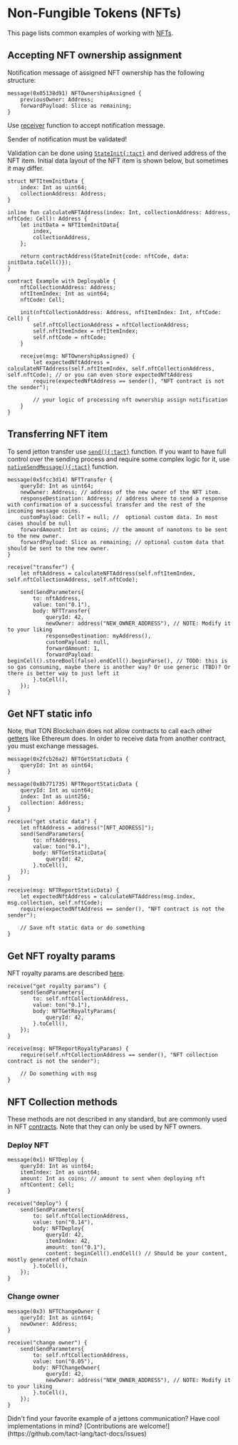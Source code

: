 # Non-Fungible Tokens (NFTs)


This page lists common examples of working with [NFTs](https://docs.ton.org/develop/dapps/asset-processing/nfts).

## Accepting NFT ownership assignment

Notification message of assigned NFT ownership has the following structure:

```tact
message(0x05138d91) NFTOwnershipAssigned {
    previousOwner: Address;
    forwardPayload: Slice as remaining;
}
```

Use [receiver](/book/receive) function to accept notification message.

<Callout type="warning" emoji="⚠️">

  Sender of notification must be validated!

</Callout>

Validation can be done using [`StateInit{:tact}`](/book/expressions#initof) and derived address of the NFT item.
Initial data layout of the NFT item is shown below, but sometimes it may differ.

```tact
struct NFTItemInitData {
    index: Int as uint64;
    collectionAddress: Address;
}

inline fun calculateNFTAddress(index: Int, collectionAddress: Address, nftCode: Cell): Address {
    let initData = NFTItemInitData{
        index,
        collectionAddress,
    };

    return contractAddress(StateInit{code: nftCode, data: initData.toCell()});
}

contract Example with Deployable {
    nftCollectionAddress: Address;
    nftItemIndex: Int as uint64;
    nftCode: Cell;

    init(nftCollectionAddress: Address, nftItemIndex: Int, nftCode: Cell) {
        self.nftCollectionAddress = nftCollectionAddress;
        self.nftItemIndex = nftItemIndex;
        self.nftCode = nftCode;
    }

    receive(msg: NFTOwnershipAssigned) {
        let expectedNftAddress = calculateNFTAddress(self.nftItemIndex, self.nftCollectionAddress, self.nftCode); // or you can even store expectedNftAddress
        require(expectedNftAddress == sender(), "NFT contract is not the sender");

        // your logic of processing nft ownership assign notification
    }
}
```

## Transferring NFT item

To send jetton transfer use [`send(){:tact}`](/book/send) function.
If you want to have full control over the sending process and require some complex logic for it,
use [`nativeSendMessage(){:tact}`](/ref/core-advanced#nativesendmessage) function.

```tact
message(0x5fcc3d14) NFTTransfer {
    queryId: Int as uint64;
    newOwner: Address; // address of the new owner of the NFT item.
    responseDestination: Address; // address where to send a response with confirmation of a successful transfer and the rest of the incoming message coins.
    customPayload: Cell? = null; //  optional custom data. In most cases should be null
    forwardAmount: Int as coins; // the amount of nanotons to be sent to the new owner.
    forwardPayload: Slice as remaining; // optional custom data that should be sent to the new owner.
}

receive("transfer") {
    let nftAddress = calculateNFTAddress(self.nftItemIndex, self.nftCollectionAddress, self.nftCode);

    send(SendParameters{
        to: nftAddress,
        value: ton("0.1"),
        body: NFTTransfer{
            queryId: 42,
            newOwner: address("NEW_OWNER_ADDRESS"), // NOTE: Modify it to your liking
            responseDestination: myAddress(),
            customPayload: null,
            forwardAmount: 1,
            forwardPayload: beginCell().storeBool(false).endCell().beginParse(), // TODO: this is so gas consuming, maybe there is another way? Or use generic (TBD)? Or there is better way to just left it
        }.toCell(),
    });
}
```

## Get NFT static info

Note, that TON Blockchain does not allow contracts to call each other [getters](https://docs.tact-lang.org/book/contracts#getter-functions) like Ethereum does.
In order to receive data from another contract, you must exchange messages.

```tact
message(0x2fcb26a2) NFTGetStaticData {
    queryId: Int as uint64;
}

message(0x8b771735) NFTReportStaticData {
    queryId: Int as uint64;
    index: Int as uint256;
    collection: Address;
}

receive("get static data") {
    let nftAddress = address("[NFT_ADDRESS]");
    send(SendParameters{
        to: nftAddress,
        value: ton("0.1"),
        body: NFTGetStaticData{
            queryId: 42,
        }.toCell(),
    });
}

receive(msg: NFTReportStaticData) {
    let expectedNftAddress = calculateNFTAddress(msg.index, msg.collection, self.nftCode);
    require(expectedNftAddress == sender(), "NFT contract is not the sender");

    // Save nft static data or do something
}
```

## Get NFT royalty params

NFT royalty params are described [here](https://github.com/ton-blockchain/TEPs/blob/master/text/0066-nft-royalty-standard.md).

```tact
receive("get royalty params") {
    send(SendParameters{
        to: self.nftCollectionAddress,
        value: ton("0.1"),
        body: NFTGetRoyaltyParams{
            queryId: 42,
        }.toCell(),
    });
}

receive(msg: NFTReportRoyaltyParams) {
    require(self.nftCollectionAddress == sender(), "NFT collection contract is not the sender");

    // Do something with msg
}
```

## NFT Collection methods

These methods are not described in any standard, but are commonly used in NFT [contracts](https://github.com/ton-blockchain/token-contract/blob/main/nft/nft-collection.fc). Note that they can only be used by NFT owners.

### Deploy NFT

```tact
message(0x1) NFTDeploy {
    queryId: Int as uint64;
    itemIndex: Int as uint64;
    amount: Int as coins; // amount to sent when deploying nft
    nftContent: Cell;
}

receive("deploy") {
    send(SendParameters{
        to: self.nftCollectionAddress,
        value: ton("0.14"),
        body: NFTDeploy{
            queryId: 42,
            itemIndex: 42,
            amount: ton("0.1"),
            content: beginCell().endCell() // Should be your content, mostly generated offchain
        }.toCell(),
    });
}
```

### Change owner

```tact
message(0x3) NFTChangeOwner {
    queryId: Int as uint64;
    newOwner: Address;
}

receive("change owner") {
    send(SendParameters{
        to: self.nftCollectionAddress,
        value: ton("0.05"),
        body: NFTChangeOwner{
            queryId: 42,
            newOwner: address("NEW_OWNER_ADDRESS"), // NOTE: Modify it to your liking
        }.toCell(),
    });
}
```

<Callout type="info" emoji="🤔">
  Didn't find your favorite example of a jettons communication? Have cool implementations in mind? [Contributions are welcome!](https://github.com/tact-lang/tact-docs/issues)
</Callout>
